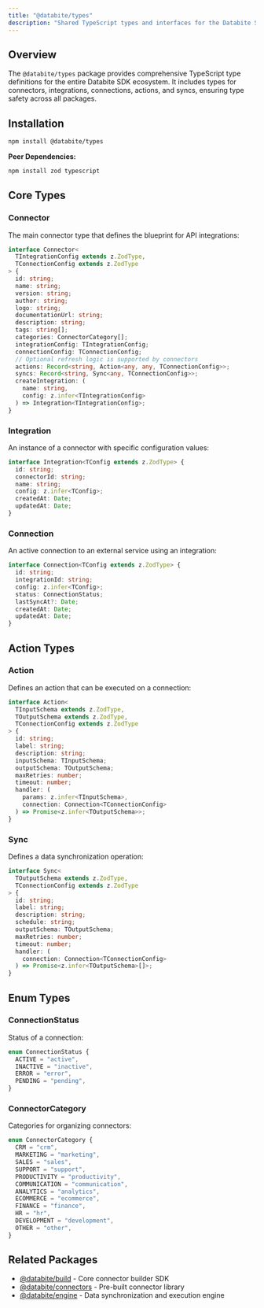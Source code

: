```yaml
---
title: "@databite/types"
description: "Shared TypeScript types and interfaces for the Databite SDK ecosystem"
---
```


## Overview

The `@databite/types` package provides comprehensive TypeScript type definitions for the entire Databite SDK ecosystem. It includes types for connectors, integrations, connections, actions, and syncs, ensuring type safety across all packages.

## Installation

```bash
npm install @databite/types
```

**Peer Dependencies:**

```bash
npm install zod typescript
```

## Core Types

### Connector

The main connector type that defines the blueprint for API integrations:

```typescript
interface Connector<
  TIntegrationConfig extends z.ZodType,
  TConnectionConfig extends z.ZodType
> {
  id: string;
  name: string;
  version: string;
  author: string;
  logo: string;
  documentationUrl: string;
  description: string;
  tags: string[];
  categories: ConnectorCategory[];
  integrationConfig: TIntegrationConfig;
  connectionConfig: TConnectionConfig;
  // Optional refresh logic is supported by connectors
  actions: Record<string, Action<any, any, TConnectionConfig>>;
  syncs: Record<string, Sync<any, TConnectionConfig>>;
  createIntegration: (
    name: string,
    config: z.infer<TIntegrationConfig>
  ) => Integration<TIntegrationConfig>;
}
```

### Integration

An instance of a connector with specific configuration values:

```typescript
interface Integration<TConfig extends z.ZodType> {
  id: string;
  connectorId: string;
  name: string;
  config: z.infer<TConfig>;
  createdAt: Date;
  updatedAt: Date;
}
```

### Connection

An active connection to an external service using an integration:

```typescript
interface Connection<TConfig extends z.ZodType> {
  id: string;
  integrationId: string;
  config: z.infer<TConfig>;
  status: ConnectionStatus;
  lastSyncAt?: Date;
  createdAt: Date;
  updatedAt: Date;
}
```

## Action Types

### Action

Defines an action that can be executed on a connection:

```typescript
interface Action<
  TInputSchema extends z.ZodType,
  TOutputSchema extends z.ZodType,
  TConnectionConfig extends z.ZodType
> {
  id: string;
  label: string;
  description: string;
  inputSchema: TInputSchema;
  outputSchema: TOutputSchema;
  maxRetries: number;
  timeout: number;
  handler: (
    params: z.infer<TInputSchema>,
    connection: Connection<TConnectionConfig>
  ) => Promise<z.infer<TOutputSchema>>;
}
```

### Sync

Defines a data synchronization operation:

```typescript
interface Sync<
  TOutputSchema extends z.ZodType,
  TConnectionConfig extends z.ZodType
> {
  id: string;
  label: string;
  description: string;
  schedule: string;
  outputSchema: TOutputSchema;
  maxRetries: number;
  timeout: number;
  handler: (
    connection: Connection<TConnectionConfig>
  ) => Promise<z.infer<TOutputSchema>[]>;
}
```

## Enum Types

### ConnectionStatus

Status of a connection:

```typescript
enum ConnectionStatus {
  ACTIVE = "active",
  INACTIVE = "inactive",
  ERROR = "error",
  PENDING = "pending",
}
```

### ConnectorCategory

Categories for organizing connectors:

```typescript
enum ConnectorCategory {
  CRM = "crm",
  MARKETING = "marketing",
  SALES = "sales",
  SUPPORT = "support",
  PRODUCTIVITY = "productivity",
  COMMUNICATION = "communication",
  ANALYTICS = "analytics",
  ECOMMERCE = "ecommerce",
  FINANCE = "finance",
  HR = "hr",
  DEVELOPMENT = "development",
  OTHER = "other",
}
```

## Related Packages

- [@databite/build](/packages/build) - Core connector builder SDK
- [@databite/connectors](/packages/connectors) - Pre-built connector library
- [@databite/engine](/packages/engine) - Data synchronization and execution engine
